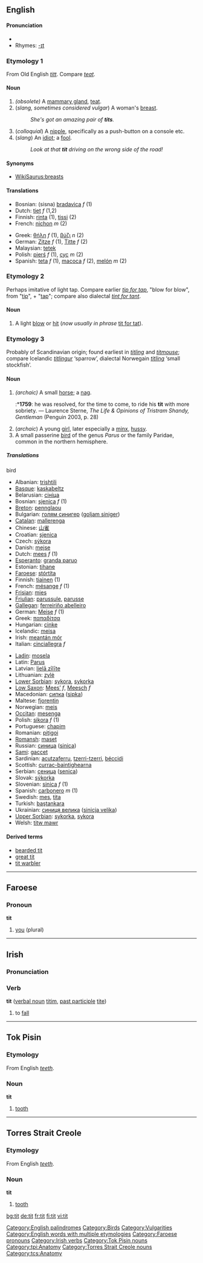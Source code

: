{{wikipedia}}
==English==
[[Category:English palindromes]]
====Pronunciation====
*{{IPA|/tɪt/}}
*Rhymes: [[Rhymes:English:-ɪt|-ɪt]]

===Etymology 1===
From Old English ''[[titt#Old English|titt]]''.  Compare ''[[teat]]''.

====Noun====
{{en-noun}}

# ''(obsolete)'' A [[mammary gland]], [[teat]].
# (''slang, sometimes considered vulgar'') A woman's [[breast]].
#:''She's got an amazing pair of '''tits'''.''
# (''colloquial'') A [[nipple]], specifically as a push-button on a console etc.
# (''slang'') An [[idiot]]; a [[fool]].
#:''Look at that '''tit''' driving on the wrong side of the road!''

====Synonyms====
*[[WikiSaurus:breasts]]

====Translations====
{{rfc-trans}}
{{top}}
*Bosnian: (sisna) [[bradavica]] ''f'' (1)
*Dutch: [[tiet]] ''f'' (1,2)
*Finnish: [[rinta]] (1), [[tissi]] (2)
*French: [[nichon]] ''m'' (2)
{{mid}}
*Greek: [[θήλη]] ''f'' (1), [[βύζι]] ''n'' (2)
*German: [[Zitze]] ''f'' (1), [[Titte]] ''f'' (2)
*Malaysian: [[tetek]]
*Polish: [[pierś]] ''f'' (1), [[cyc]] ''m'' (2)
*Spanish: [[teta]] ''f'' (1), [[macoca]] ''f'' (2), [[melón]] ''m'' (2)
{{bottom}}

===Etymology 2===
Perhaps imitative of light tap.  Compare earlier ''[[tip for tap]]'', "blow for blow", from "[[tip]]", + "[[tap]]"; compare also dialectal ''[[tint for tant]]''.

====Noun====
{{en-noun}}

# A light [[blow]] or [[hit]] (''now usually in phrase'' [[tit for tat]]).

===Etymology 3===
Probably of Scandinavian origin; found earliest in ''[[titling]]'' and ''[[titmouse]]''; compare Icelandic ''[[titlingur]]'' ‘sparrow’, dialectal Norwegain ''[[titling]]'' ‘small stockfish’.

====Noun====
{{en-noun}}

# ''(archaic)'' A small [[horse]]; a [[nag]].
#:*'''1759''': he was resolved, for the time to come, to ride his '''tit''' with more sobriety. — Laurence Sterne, ''The Life & Opinions of Tristram Shandy, Gentleman'' (Penguin 2003, p. 28)
# (''archaic'') A young [[girl]], later especially a [[minx]], [[hussy]].
# A small passerine [[bird]] of the genus ''Parus'' or the family Paridae, common in the northern hemisphere.

=====Translations=====
;bird
{{top}}
*Albanian: [[trishtili]]
*[[Basque]]: [[kaskabeltz]]
*Belarusian: [[сініца]]
*Bosnian: [[sjenica]] ''f'' (1)
*[[Breton]]: [[pennglaou]]
*Bulgarian: [[голям синигер]] ([[goljam siniger]])
*[[Catalan]]: [[mallerenga]]
*Chinese: [[山雀]]
*Croatian: [[sjenica]]
*Czech: [[sýkora]]
*Danish: [[mejse]]
*Dutch: [[mees]] ''f'' (1)
*[[Esperanto]]: [[granda paruo]]
*Estonian: [[tihane]]
*[[Faroese]]: [[stórtíta]]
*Finnish: [[tiainen]] (1)
*French: [[mésange]] ''f'' (1)
*[[Frisian]]: [[mies]]
*[[Friulian]]: [[parussule]], [[parusse]]
*[[Gallegan]]: [[ferreiriño abelleiro]]
*German: [[Meise]] ''f'' (1)
*Greek: [[παπαδίτσα]]
*Hungarian: [[cinke]]
*Icelandic: [[meisa]]
*Irish: [[meantán mór]]
*Italian: [[cinciallegra]] ''f''
{{mid}}
*[[Ladin]]: [[mosela]]
*Latin: [[Parus]]
*Latvian: [[lielā zīlīte]]
*Lithuanian: [[zylė]]
*[[Lower Sorbian]]: [[sykora]], [[sykorka]]
*[[Low Saxon]]: [[Mees’]] ''f'', [[Meesch]] ''f''
*Macedonian: [[сипка]] ([[sipka]])
*Maltese: [[fjorentin]]
*Norwegian: [[meis]]
*[[Occitan]]: [[mesenga]]
*Polish: [[sikora]] ''f'' (1)
*Portuguese: [[chapim]]
*Romanian: [[piţigoi]]
*[[Romansh]]: [[maset]]
*Russian: [[синица]] ([[sinica]])
*[[Sami]]: [[gaccet]]
*Sardinian: [[acutzaferru]], [[tzerri-tzerri]], [[béccidi]]
*Scottish: [[currac-baintighearna]]
*Serbian: [[сеница]] ([[senica]])
*Slovak: [[sýkorka]]
*Slovenian: [[sinica]] ''f'' (1)
*Spanish: [[carbonero]] ''m'' (1)
*Swedish: [[mes]], [[tita]]
*Turkish: [[baştankara]]
*Ukrainian: [[синиця велика]] ([[sinicja velika]])
*[[Upper Sorbian]]: [[sykorka]], [[sykora]]
*Welsh: [[titw mawr]]
{{bottom}}

====Derived terms====
*[[bearded tit]]
*[[great tit]]
*[[tit warbler]]

[[Category:Birds]]
[[Category:Vulgarities]]
[[Category:English words with multiple etymologies]]

----

==Faroese==

===Pronoun===
'''tit'''

# [[you]] (plural)

[[Category:Faroese pronouns]]

----

==Irish==

===Pronunciation===
{{IPA|[t&#690;it&#690;]}}
===Verb===
'''tit''' ([[verbal noun]] [[titim]], [[past participle]] [[tite]])
#to [[fall]]

[[Category:Irish verbs]]
----
==Tok Pisin==
===Etymology===
From English ''[[teeth]]''.
===Noun===
'''tit'''

# [[tooth]]
[[Category:Tok Pisin nouns]]
[[Category:tpi:Anatomy]]
----
==Torres Strait Creole==
===Etymology===
From English ''[[teeth]]''.
===Noun===
'''tit'''

# [[tooth]]
[[Category:Torres Strait Creole nouns]]
[[Category:tcs:Anatomy]]
[[bg:tit]]
[[de:tit]]
[[fr:tit]]
[[fi:tit]]
[[vi:tit]]